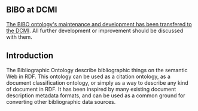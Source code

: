 == BIBO at DCMI ==

[https://www.dublincore.org/specifications/bibo/ The BIBO ontology's maintenance and development has been transfered to the DCMI]. All further development or improvement should be discussed with them.

== Introduction ==

The Bibliographic Ontology describe bibliographic things on the semantic Web in RDF. This ontology can be used as a citation ontology, as a document classification ontology, or simply as a way to describe any kind of document in RDF. It has been inspired by many existing document description metadata formats, and can be used as a common ground for converting other bibliographic data sources.
